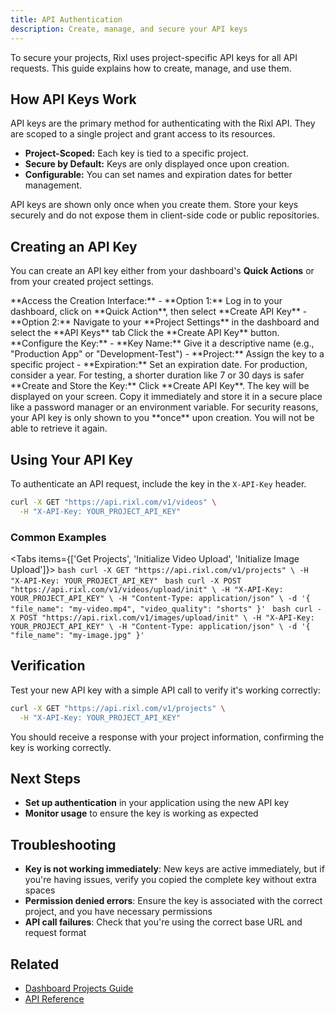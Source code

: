 ```yaml
---
title: API Authentication
description: Create, manage, and secure your API keys
---
```




To secure your projects, Rixl uses project-specific API keys for all API requests. This guide explains how to create, manage, and use them.

[//]: # (// TODO: Add diagram here showing the API key authentication workflow.)

## How API Keys Work

API keys are the primary method for authenticating with the Rixl API. They are scoped to a single project and grant access to its resources.

- **Project-Scoped:** Each key is tied to a specific project.
- **Secure by Default:** Keys are only displayed once upon creation.
- **Configurable:** You can set names and expiration dates for better management.

<Callout type="warn" title="Security Notice">
    API keys are shown only once when you create them. Store your keys securely and do not expose them in client-side code or public repositories.
</Callout>

## Creating an API Key

You can create an API key either from your dashboard's **Quick Actions** or from your created project settings.

[//]: # (// TODO: Add a screenshot or GIF of the API key creation interface.)

<Steps>
    <Step>
        **Access the Creation Interface:**
        - **Option 1:** Log in to your dashboard, click on **Quick Action**, then select **Create API Key**
        - **Option 2:** Navigate to your **Project Settings** in the dashboard and select the **API Keys** tab
    </Step>
    <Step>
        Click the **Create API Key** button.
    </Step>
    <Step>
        **Configure the Key:**
        - **Key Name:** Give it a descriptive name (e.g., "Production App" or "Development-Test")
        - **Project:** Assign the key to a specific project
        - **Expiration:** Set an expiration date. For production, consider a year. For testing, a shorter duration like 7 or 30 days is safer
    </Step>
    <Step>
        **Create and Store the Key:**
        Click **Create API Key**. The key will be displayed on your screen. Copy it immediately and store it in a secure place like a password manager or an environment variable.
    </Step>
</Steps>

<Callout type="warn" title="Store Your Key Immediately">
    For security reasons, your API key is only shown to you **once** upon creation. You will not be able to retrieve it again.
</Callout>

## Using Your API Key

To authenticate an API request, include the key in the `X-API-Key` header.

```bash
curl -X GET "https://api.rixl.com/v1/videos" \
  -H "X-API-Key: YOUR_PROJECT_API_KEY"
```

### Common Examples

<Tabs items={['Get Projects', 'Initialize Video Upload', 'Initialize Image Upload']}>
    <Tab value="Get Projects">
        ```bash
        curl -X GET "https://api.rixl.com/v1/projects" \
        -H "X-API-Key: YOUR_PROJECT_API_KEY"
        ```
    </Tab>
    <Tab value="Initialize Video Upload">
        ```bash
        curl -X POST "https://api.rixl.com/v1/videos/upload/init" \
        -H "X-API-Key: YOUR_PROJECT_API_KEY" \
        -H "Content-Type: application/json" \
        -d '{
        "file_name": "my-video.mp4",
        "video_quality": "shorts"
    }'
        ```
    </Tab>
    <Tab value="Initialize Image Upload">
        ```bash
        curl -X POST "https://api.rixl.com/v1/images/upload/init" \
        -H "X-API-Key: YOUR_PROJECT_API_KEY" \
        -H "Content-Type: application/json" \
        -d '{
        "file_name": "my-image.jpg"
    }'
        ```
    </Tab>
</Tabs>

## Verification

Test your new API key with a simple API call to verify it's working correctly:

```bash
curl -X GET "https://api.rixl.com/v1/projects" \
  -H "X-API-Key: YOUR_PROJECT_API_KEY"
```

You should receive a response with your project information, confirming the key is working correctly.

## Next Steps

- **Set up authentication** in your application using the new API key
- **Monitor usage** to ensure the key is working as expected

## Troubleshooting

- **Key is not working immediately**: New keys are active immediately, but if you're having issues, verify you copied the complete key without extra spaces
- **Permission denied errors**: Ensure the key is associated with the correct project, and you have necessary permissions
- **API call failures**: Check that you're using the correct base URL and request format

## Related
- [Dashboard Projects Guide](/docs/dashboard/projects)
- [API Reference](/docs/api-reference)